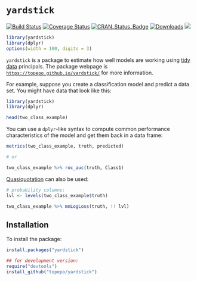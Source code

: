 # `yardstick`

[![Build Status](https://travis-ci.org/topepo/yardstick.svg?branch=master)](https://travis-ci.org/topepo/yardstick)
[![Coverage Status](https://img.shields.io/codecov/c/github/topepo/yardstick/master.svg)](https://codecov.io/github/topepo/yardstick?branch=master)
[![CRAN_Status_Badge](http://www.r-pkg.org/badges/version/yardstick)](https://cran.rstudio.com/web/packages/yardstick/index.html)
[![Downloads](http://cranlogs.r-pkg.org/badges/yardstick)](http://cran.rstudio.com/package=yardstick)
![](https://img.shields.io/badge/lifecycle-maturing-blue.svg)

```r
library(yardstick)
library(dplyr)
options(width = 100, digits = 3)
```

`yardstick` is a package to estimate how well models are working using [tidy data](https://www.jstatsoft.org/article/view/v059i10) principals. The package webpage is [`https://topepo.github.io/yardstick/`](https://topepo.github.io/yardstick/) for more information.

For example, suppose you create a classification model and predict a data set. You might have data that look like this:

```r
library(yardstick)
library(dplyr)

head(two_class_example)
```

You can use a `dplyr`-like syntax to compute common performance characteristics of the model and get them back in a data frame:

```r
metrics(two_class_example, truth, predicted)

# or 

two_class_example %>% roc_auc(truth, Class1)
```

[Quasiquotation](http://rlang.tidyverse.org/reference/quasiquotation.html) can also be used:

```r
# probability columns:
lvl <- levels(two_class_example$truth)

two_class_example %>% mnLogLoss(truth, !! lvl)
```

## Installation

To install the package:

```r
install.packages("yardstick")

## for development version:
require("devtools")
install_github("topepo/yardstick")
```
